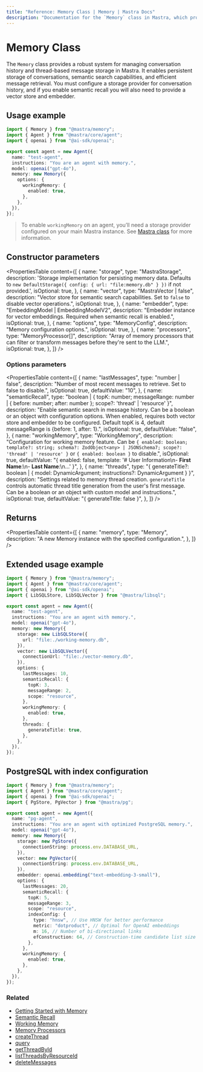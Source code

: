 ```yaml
---
title: "Reference: Memory Class | Memory | Mastra Docs"
description: "Documentation for the `Memory` class in Mastra, which provides a robust system for managing conversation history and thread-based message storage."
---
```


# Memory Class

The `Memory` class provides a robust system for managing conversation history and thread-based message storage in Mastra. It enables persistent storage of conversations, semantic search capabilities, and efficient message retrieval. You must configure a storage provider for conversation history, and if you enable semantic recall you will also need to provide a vector store and embedder.

## Usage example

```typescript title="src/mastra/agents/test-agent.ts" showLineNumbers copy
import { Memory } from "@mastra/memory";
import { Agent } from "@mastra/core/agent";
import { openai } from "@ai-sdk/openai";

export const agent = new Agent({
  name: "test-agent",
  instructions: "You are an agent with memory.",
  model: openai("gpt-4o"),
  memory: new Memory({
    options: {
      workingMemory: {
        enabled: true,
      },
    },
  }),
});
```

> To enable `workingMemory` on an agent, you’ll need a storage provider configured on your main Mastra instance. See [Mastra class](../core/mastra-class) for more information.

## Constructor parameters

<PropertiesTable
  content={[
    {
      name: "storage",
      type: "MastraStorage",
      description:
        'Storage implementation for persisting memory data. Defaults to `new DefaultStorage({ config: { url: "file:memory.db" } })` if not provided.',
      isOptional: true,
    },
    {
      name: "vector",
      type: "MastraVector | false",
      description:
        "Vector store for semantic search capabilities. Set to `false` to disable vector operations.",
      isOptional: true,
    },
    {
      name: "embedder",
      type: "EmbeddingModel<string> | EmbeddingModelV2<string>",
      description:
        "Embedder instance for vector embeddings. Required when semantic recall is enabled.",
      isOptional: true,
    },
    {
      name: "options",
      type: "MemoryConfig",
      description: "Memory configuration options.",
      isOptional: true,
    },
    {
      name: "processors",
      type: "MemoryProcessor[]",
      description:
        "Array of memory processors that can filter or transform messages before they're sent to the LLM.",
      isOptional: true,
    },
  ]}
/>

### Options parameters

<PropertiesTable
  content={[
    {
      name: "lastMessages",
      type: "number | false",
      description:
        "Number of most recent messages to retrieve. Set to false to disable.",
      isOptional: true,
      defaultValue: "10",
    },
    {
      name: "semanticRecall",
      type: "boolean | { topK: number; messageRange: number | { before: number; after: number }; scope?: 'thread' | 'resource' }",
      description:
        "Enable semantic search in message history. Can be a boolean or an object with configuration options. When enabled, requires both vector store and embedder to be configured. Default topK is 4, default messageRange is {before: 1, after: 1}.",
      isOptional: true,
      defaultValue: "false",
    },
    {
      name: "workingMemory",
      type: "WorkingMemory",
      description:
        "Configuration for working memory feature. Can be `{ enabled: boolean; template?: string; schema?: ZodObject<any> | JSONSchema7; scope?: 'thread' | 'resource' }` or `{ enabled: boolean }` to disable.",
      isOptional: true,
      defaultValue:
        "{ enabled: false, template: '# User Information\\n- **First Name**:\\n- **Last Name**:\\n...' }",
    },
    {
      name: "threads",
      type: "{ generateTitle?: boolean | { model: DynamicArgument<MastraLanguageModel>; instructions?: DynamicArgument<string> } }",
      description:
        "Settings related to memory thread creation. `generateTitle` controls automatic thread title generation from the user's first message. Can be a boolean or an object with custom model and instructions.",
      isOptional: true,
      defaultValue: "{ generateTitle: false }",
    },
  ]}
/>

## Returns

<PropertiesTable
  content={[
    {
      name: "memory",
      type: "Memory",
      description: "A new Memory instance with the specified configuration.",
    },
  ]}
/>

## Extended usage example

```typescript title="src/mastra/agents/test-agent.ts" showLineNumbers copy
import { Memory } from "@mastra/memory";
import { Agent } from "@mastra/core/agent";
import { openai } from "@ai-sdk/openai";
import { LibSQLStore, LibSQLVector } from "@mastra/libsql";

export const agent = new Agent({
  name: "test-agent",
  instructions: "You are an agent with memory.",
  model: openai("gpt-4o"),
  memory: new Memory({
    storage: new LibSQLStore({
      url: "file:./working-memory.db",
    }),
    vector: new LibSQLVector({
      connectionUrl: "file:./vector-memory.db",
    }),
    options: {
      lastMessages: 10,
      semanticRecall: {
        topK: 3,
        messageRange: 2,
        scope: "resource",
      },
      workingMemory: {
        enabled: true,
      },
      threads: {
        generateTitle: true,
      },
    },
  }),
});
```

## PostgreSQL with index configuration

```typescript title="src/mastra/agents/pg-agent.ts" showLineNumbers copy
import { Memory } from "@mastra/memory";
import { Agent } from "@mastra/core/agent";
import { openai } from "@ai-sdk/openai";
import { PgStore, PgVector } from "@mastra/pg";

export const agent = new Agent({
  name: "pg-agent",
  instructions: "You are an agent with optimized PostgreSQL memory.",
  model: openai("gpt-4o"),
  memory: new Memory({
    storage: new PgStore({
      connectionString: process.env.DATABASE_URL,
    }),
    vector: new PgVector({
      connectionString: process.env.DATABASE_URL,
    }),
    embedder: openai.embedding("text-embedding-3-small"),
    options: {
      lastMessages: 20,
      semanticRecall: {
        topK: 5,
        messageRange: 3,
        scope: "resource",
        indexConfig: {
          type: "hnsw", // Use HNSW for better performance
          metric: "dotproduct", // Optimal for OpenAI embeddings
          m: 16, // Number of bi-directional links
          efConstruction: 64, // Construction-time candidate list size
        },
      },
      workingMemory: {
        enabled: true,
      },
    },
  }),
});
```

### Related

- [Getting Started with Memory](/docs/memory/overview)
- [Semantic Recall](/docs/memory/semantic-recall)
- [Working Memory](/docs/memory/working-memory)
- [Memory Processors](/docs/memory/memory-processors)
- [createThread](/reference/memory/createThread)
- [query](/reference/memory/query)
- [getThreadById](/reference/memory/getThreadById)
- [listThreadsByResourceId](/reference/memory/listThreadsByResourceId)
- [deleteMessages](/reference/memory/deleteMessages)
